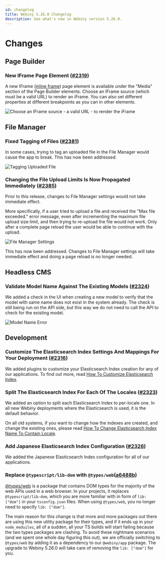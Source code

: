 ```yaml
---
id: changelog
title: Webiny 5.26.0 Changelog
description: See what's new in Webiny version 5.26.0.
---
```


# Changes

## Page Builder

### New IFrame Page Element ([#2319](https://github.com/webiny/webiny-js/pull/2319))

A new IFrame ([inline frame](https://developer.mozilla.org/en-US/docs/Web/HTML/Element/iframe)) page element is available under the "Media" section of the Page Builder elements. Choose an IFrame source (which must be a valid URL) to render an iFrame. You can also set different properties at different breakpoints as you can in other elements.

![Choose an IFrame source - a valid URL - to render the iFrame](https://user-images.githubusercontent.com/2216344/162738130-ab69873c-cc7c-4d25-af12-f0667ccd0ff0.png)

## File Manager

### Fixed Tagging of Files ([#2381](https://github.com/webiny/webiny-js/pull/2381))

In some cases, trying to tag an uploaded file in the File Manager would cause the app to break. This has now been addressed.

![Tagging Uploaded File](https://user-images.githubusercontent.com/5121148/168072290-acaad166-197f-400e-b024-0df0d8b8a7ca.png)

### Changing the File Upload Limits Is Now Propagated Immediately ([#2385](https://github.com/webiny/webiny-js/pull/2385))

Prior to this release, changes to File Manager settings would not take immediate effect. 

More specifically, if a user tried to upload a file and received the "Max file exceeded." error message, even after incrementing the maximum file upload size limit, and then trying to re-upload the file would not work. Only after a complete page reload the user would be able to continue with the upload. 

![File Manager Settings](https://user-images.githubusercontent.com/5121148/167284117-309007cf-989f-4ca4-9395-c144f2aacc0f.png) 

This has now been addressed. Changes to File Manager settings will take immediate effect and doing a page reload is no longer needed. 

## Headless CMS

### Validate Model Name Against The Existing Models ([#2324](https://github.com/webiny/webiny-js/pull/2324))

We added a check in the UI when creating a new model to verify that the model with same name does not exist in the system already.
The check is still being run on the API side, but this way we do not need to call the API to check for the existing model.

![Model Name Error](./assets/article-name-error.png)

## Development

### Customize The Elasticsearch Index Settings And Mappings For Your Deployment ([#2316](https://github.com/webiny/webiny-js/pull/2316))

We added plugins to customize your Elasticsearch Index creation for any of our applications.
To find out more, read [How To Customize Elasticsearch Index](/docs/{version}/core-development-concepts/extending-and-customizing/how-to-customize-elasticsearch-index).

### Split The Elasticsearch Index For Each Of The Locales ([#2323](https://github.com/webiny/webiny-js/pull/2323))

We added an option to split each Elasticsearch Index to per-locale one.
In all new Webiny deployments where the Elasticsearch is used, it is the default behavior.

On all old systems, if you want to change how the indexes are created, and change the existing ones, please read [How To Change Elasticsearch Index Name To Contain Locale](/docs/{version}/core-development-concepts/extending-and-customizing/how-to-change-elasticsearch-index-name-to-contain-locale).

### Add Japanese Elasticsearch Index Configuration ([#2326](https://github.com/webiny/webiny-js/pull/2326))

We added the Japanese Elasticsearch Index configuration for all of our applications.

### Replace `@typescript/lib-dom` with `@types/web`([a6488b](https://github.com/webiny/webiny-js/commit/a6cf5c720a7b440a9c7bc262d4e8b5d771a6488b))

[@types/web](https://www.npmjs.com/package/@types/web) is a package that contains DOM types for the majority of the web APIs used in a web browser. In your projects, it replaces `@typescript/lib-dom`, which you are more familiar with in form of `lib: ["dom"]` in your `tsconfig.json` files. When using `@types/web`, you no longer need to specify `lib: ["dom"]`.

The main reason for this change is that more and more packages out there are using this new utility package for their types, and if it ends up in your `node_moduiles`, all of a sudden, all your TS builds will start failing because the two types packages are clashing. To avoid these nightmare scenarios (and we spent one whole day figuring this out), we are officially switching to `@types/web` by adding it as a dependency to our `@webiny/app` package. The upgrade to Webiny 5.26.0 will take care of removing the `lib: ["dom"]` for you.
